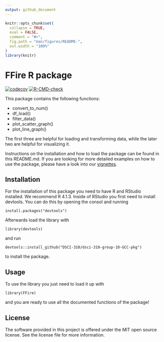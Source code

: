 ```yaml
---
output: github_document
---
```


<!-- README.md is generated from README.Rmd. Please edit that file -->

```r
knitr::opts_chunk$set(
  collapse = TRUE,
  eval = FALSE,
  comment = "#>",
  fig.path = "man/figures/README-",
  out.width = "100%"
)
library(knitr)
```

# FFire R package

<!-- badges: start -->
[![codecov](https://codecov.io/gh/DSCI-310/dsci-310-group-10-GCC-pkg/branch/main/graph/badge.svg?token=gvCJoMd9mW)](https://codecov.io/gh/DSCI-310/dsci-310-group-10-GCC-pkg)
[![R-CMD-check](https://github.com/DSCI-310/dsci-310-group-10-GCC-pkg/actions/workflows/R-CMD-check.yaml/badge.svg)](https://github.com/DSCI-310/dsci-310-group-10-GCC-pkg/actions/workflows/R-CMD-check.yaml)
<!-- badges: end -->

This package contains the following functions:

* convert_to_num()
* df_load()
* filter_data()
* plot_scatter_graph()
* plot_line_graph()

The first three are helpful for loading and transforming data, while the later two are helpful for visualizing it.

Instructions on the installation and how to load the package can be found in this README.md. If you are looking for more detailed examples on how to use the package, please have a look into our [vignettes](https://github.com/DSCI-310/dsci-310-group-10-GCC-pkg/blob/main/vignettes/FFire-vignette.Rmd).


## Installation

For the installation of this package you need to have R and RStudio installed. We recommend R 4.1.3.
Inside of RStudio you first need to install devtools. You can do this by opening the consol and running

`install.packages("devtools")`

Afterwards load the library with

`library(devtools)`

and run

`devtools::install_github("DSCI-310/dsci-310-group-10-GCC-pkg")`

to install the package.

## Usage

To use the library you just need to load it up with 

`library(FFire)`

and you are ready to use all the documented functions of the package!

## License

The software provided in this project is offered under the MIT open source license. See the license file for more information.
